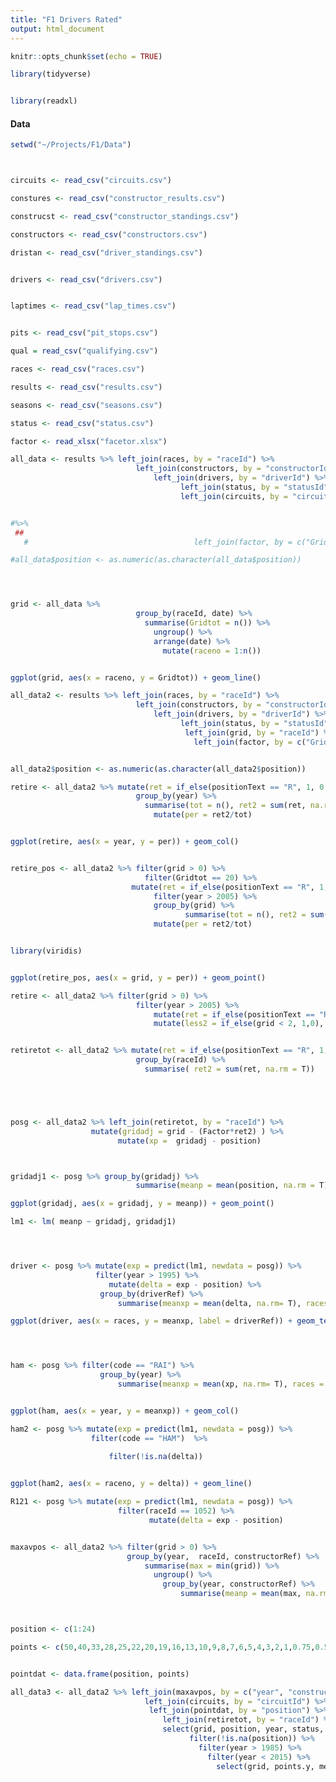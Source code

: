 ```yaml
---
title: "F1 Drivers Rated"
output: html_document
---
```


```r
knitr::opts_chunk$set(echo = TRUE)
```



```r

library(tidyverse)


library(readxl)

```


#### Data

```r


setwd("~/Projects/F1/Data")



circuits <- read_csv("circuits.csv")

constures <- read_csv("constructor_results.csv")

construcst <- read_csv("constructor_standings.csv")

constructors <- read_csv("constructors.csv")

dristan <- read_csv("driver_standings.csv")


drivers <- read_csv("drivers.csv")


laptimes <- read_csv("lap_times.csv")


pits <- read_csv("pit_stops.csv")

qual = read_csv("qualifying.csv")

races <- read_csv("races.csv")

results <- read_csv("results.csv")

seasons <- read_csv("seasons.csv")

status <- read_csv("status.csv")

factor <- read_xlsx("facetor.xlsx")

````



```r

all_data <- results %>% left_join(races, by = "raceId") %>%
                            left_join(constructors, by = "constructorId") %>%
                                left_join(drivers, by = "driverId") %>%
                                      left_join(status, by = "statusId")  %>%
                                      left_join(circuits, by = "circuitId")


#%>%
 ##                                     
   #                                     left_join(factor, by = c("Gridtot", "grid")) 

#all_data$position <- as.numeric(as.character(all_data$position))





```


```r

grid <- all_data %>% 
                            group_by(raceId, date) %>%
                              summarise(Gridtot = n()) %>%
                                ungroup() %>%
                                arrange(date) %>%
                                  mutate(raceno = 1:n())


ggplot(grid, aes(x = raceno, y = Gridtot)) + geom_line()

```

```r

all_data2 <- results %>% left_join(races, by = "raceId") %>%
                            left_join(constructors, by = "constructorId") %>%
                                left_join(drivers, by = "driverId") %>%
                                      left_join(status, by = "statusId") %>% 
                                       left_join(grid, by = "raceId") %>%
                                         left_join(factor, by = c("Gridtot", "grid")) 


all_data2$position <- as.numeric(as.character(all_data2$position))


```




```r


retire <- all_data2 %>% mutate(ret = if_else(positionText == "R", 1, 0 )) %>%
                            group_by(year) %>%
                              summarise(tot = n(), ret2 = sum(ret, na.rm = T)) %>%
                                mutate(per = ret2/tot)


ggplot(retire, aes(x = year, y = per)) + geom_col()



````





```r


retire_pos <- all_data2 %>% filter(grid > 0) %>%
                              filter(Gridtot == 20) %>%
                           mutate(ret = if_else(positionText == "R", 1, 0 )) %>%
                                filter(year > 2005) %>%
                                group_by(grid) %>%
                                       summarise(tot = n(), ret2 = sum(ret, na.rm = T)) %>%
                                mutate(per = ret2/tot) 


library(viridis)


ggplot(retire_pos, aes(x = grid, y = per)) + geom_point() 


```



```R


retire <- all_data2 %>% filter(grid > 0) %>%
                            filter(year > 2005) %>%
                                mutate(ret = if_else(positionText == "R", 1, 0 )) %>%
                                mutate(less2 = if_else(grid < 2, 1,0), less3 = if_else(grid < 3,1,0))



```



```r


retiretot <- all_data2 %>% mutate(ret = if_else(positionText == "R", 1, 0 )) %>%
                            group_by(raceId) %>%
                              summarise( ret2 = sum(ret, na.rm = T))






````





```r


posg <- all_data2 %>% left_join(retiretot, by = "raceId") %>%
                  mutate(gridadj = grid - (Factor*ret2) ) %>%
                        mutate(xp =  gridadj - position) 




```


```r


gridadj1 <- posg %>% group_by(gridadj) %>%
                            summarise(meanp = mean(position, na.rm = T))

ggplot(gridadj, aes(x = gridadj, y = meanp)) + geom_point()

```

```r


lm1 <- lm( meanp ~ gridadj, gridadj1)





```


```r



driver <- posg %>% mutate(exp = predict(lm1, newdata = posg)) %>%
                   filter(year > 1995) %>%
                      mutate(delta = exp - position) %>%
                    group_by(driverRef) %>%
                        summarise(meanxp = mean(delta, na.rm= T), races = n()) 

ggplot(driver, aes(x = races, y = meanxp, label = driverRef)) + geom_text()





````






```r


ham <- posg %>% filter(code == "RAI") %>%
                    group_by(year) %>%
                        summarise(meanxp = mean(xp, na.rm= T), races = n()) 


ggplot(ham, aes(x = year, y = meanxp)) + geom_col()

```




```r



ham2 <- posg %>% mutate(exp = predict(lm1, newdata = posg)) %>%
                  filter(code == "HAM")  %>%
                     
                      filter(!is.na(delta))


ggplot(ham2, aes(x = raceno, y = delta)) + geom_line()


```



```R




R121 <- posg %>% mutate(exp = predict(lm1, newdata = posg)) %>%
                        filter(raceId == 1052) %>%
                               mutate(delta = exp - position)



```



```r

maxavpos <- all_data2 %>% filter(grid > 0) %>%
                          group_by(year,  raceId, constructorRef) %>%
                              summarise(max = min(grid)) %>%
                                ungroup() %>%
                                  group_by(year, constructorRef) %>%
                                      summarise(meanp = mean(max, na.rm = T))




````

```r


position <- c(1:24)

points <- c(50,40,33,28,25,22,20,19,16,13,10,9,8,7,6,5,4,3,2,1,0.75,0.5,0.25,0)


pointdat <- data.frame(position, points)


```




```r


all_data3 <- all_data2 %>% left_join(maxavpos, by = c("year", "constructorRef")) %>%
                              left_join(circuits, by = "circuitId") %>%
                               left_join(pointdat, by = "position") %>%
                                  left_join(retiretot, by = "raceId") %>%
                                  select(grid, position, year, status, points.y, meanp, ret2, Type) %>%
                                        filter(!is.na(position)) %>%
                                          filter(year > 1985) %>%
                                            filter(year < 2015) %>%
                                              select(grid, points.y, meanp, ret2, Type)



```




